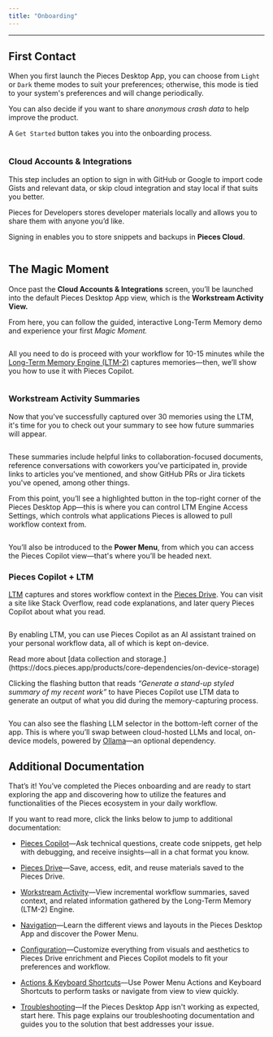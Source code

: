 ```yaml
---
title: "Onboarding"
---
```


***

## First Contact

When you first launch the Pieces Desktop App, you can choose from `Light` or `Dark` theme modes to suit your preferences; otherwise, this mode is tied to your system's preferences and will change periodically.

You can also decide if you want to share *anonymous crash data* to help improve the product.

A `Get Started` button takes you into the onboarding process.

<Image src="https://storage.googleapis.com/hashnode_product_documentation_assets/desktop_app_assets/onboarding/second_rv_pfd_onboarding/revised_step_1.png" alt="" align="center" fullwidth="false" />

### Cloud Accounts & Integrations

This step includes an option to sign in with GitHub or Google to import code Gists and relevant data, or skip cloud integration and stay local if that suits you better.

Pieces for Developers stores developer materials locally and allows you to share them with anyone you’d like.

Signing in enables you to store snippets and backups in **Pieces Cloud**.

<Image src="https://storage.googleapis.com/hashnode_product_documentation_assets/desktop_app_assets/onboarding/second_rv_pfd_onboarding/revised_login_page.png" alt="" align="center" fullwidth="false" />

## The Magic Moment

Once past the **Cloud Accounts & Integrations** screen, you’ll be launched into the default Pieces Desktop App view, which is the **Workstream Activity View.**

From here, you can follow the guided, interactive Long-Term Memory demo and experience your first *Magic Moment.*

<Image src="https://storage.googleapis.com/hashnode_product_documentation_assets/desktop_app_assets/onboarding/second_rv_pfd_onboarding/step_2_gif.gif" alt="" align="center" fullwidth="false" />

All you need to do is proceed with your workflow for 10-15 minutes while the [Long-Term Memory Engine (LTM-2)](https://docs.pieces.app/products/core-dependencies/pieces-os#ltm-2) captures memories—then, we’ll show you how to use it with Pieces Copilot.

<Image src="https://storage.googleapis.com/hashnode_product_documentation_assets/desktop_app_assets/onboarding/second_rv_pfd_onboarding/step_3_completed_workflow_memories_gathering.png" alt="" align="center" fullwidth="false" />

### Workstream Activity Summaries

Now that you've successfully captured over 30 memories using the LTM, it's time for you to check out your summary to see how future summaries will appear.

<Image src="https://storage.googleapis.com/hashnode_product_documentation_assets/desktop_app_assets/onboarding/second_rv_pfd_onboarding/new_workstream.png" alt="" align="center" fullwidth="false" />

These summaries include helpful links to collaboration-focused documents, reference conversations with coworkers you've participated in, provide links to articles you've mentioned, and show GitHub PRs or Jira tickets you've opened, among other things.

From this point, you’ll see a highlighted button in the top-right corner of the Pieces Desktop App—this is where you can control LTM Engine Access Settings, which controls what applications Pieces is allowed to pull workflow context from.

<Image src="https://storage.googleapis.com/hashnode_product_documentation_assets/desktop_app_assets/onboarding/second_rv_pfd_onboarding/step_4_ltmsource_powermenu_piecescopilot.gif" alt="" align="center" fullwidth="false" />

You’ll also be introduced to the **Power Menu**, from which you can access the Pieces Copilot view—that's where you’ll be headed next.

### Pieces Copilot + LTM

[LTM](https://docs.pieces.app/products/core-dependencies/pieces-os#ltm-2) captures and stores workflow context in the [Pieces Drive](https://docs.pieces.app/products/core-dependencies/pieces-os#pieces-drive). You can visit a site like Stack Overflow, read code explanations, and later query Pieces Copilot about what you read.

<Image src="https://storage.googleapis.com/hashnode_product_documentation_assets/desktop_app_assets/onboarding/second_rv_pfd_onboarding/step_5_pieces_copilot_view.png" alt="" align="center" fullwidth="false" />

By enabling LTM, you can use Pieces Copilot as an AI assistant trained on your personal workflow data, all of which is kept on-device.

<Callout type="info">
  Read more about [data collection and storage.](https://docs.pieces.app/products/core-dependencies/on-device-storage)
</Callout>

Clicking the flashing button that reads *“Generate a stand-up styled summary of my recent work”* to have Pieces Copilot use LTM data to generate an output of what you did during the memory-capturing process.

<Image src="https://storage.googleapis.com/hashnode_product_documentation_assets/desktop_app_assets/onboarding/second_rv_pfd_onboarding/generating_from_context_and_changing_model.gif" alt="" align="center" fullwidth="false" />

You can also see the flashing LLM selector in the bottom-left corner of the app. This is where you’ll swap between cloud-hosted LLMs and local, on-device models, powered by [Ollama](https://docs.pieces.app/products/core-dependencies/ollama)—an optional dependency.

## Additional Documentation

That’s it! You’ve completed the Pieces onboarding and are ready to start exploring the app and discovering how to utilize the features and functionalities of the Pieces ecosystem in your daily workflow.

If you want to read more, click the links below to jump to additional documentation:

* [Pieces Copilot](https://docs.pieces.app/products/desktop/copilot)—Ask technical questions, create code snippets, get help with debugging, and receive insights—all in a chat format you know.

* [Pieces Drive](https://docs.pieces.app/products/desktop/drive)—Save, access, edit, and reuse materials saved to the Pieces Drive.

* [Workstream Activity](https://docs.pieces.app/products/desktop/workstream-activity)—View incremental workflow summaries, saved context, and related information gathered by the Long-Term Memory (LTM-2) Engine.

* [Navigation](https://docs.pieces.app/products/desktop/navigation)—Learn the different views and layouts in the Pieces Desktop App and discover the Power Menu.

* [Configuration](https://docs.pieces.app/products/desktop/configuration)—Customize everything from visuals and aesthetics to Pieces Drive enrichment and Pieces Copilot models to fit your preferences and workflow.

* [Actions & Keyboard Shortcuts](https://docs.pieces.app/products/desktop/actions)—Use Power Menu Actions and Keyboard Shortcuts to perform tasks or navigate from view to view quickly.

* [Troubleshooting](https://docs.pieces.app/products/desktop/troubleshooting)—If the Pieces Desktop App isn't working as expected, start here. This page explains our troubleshooting documentation and guides you to the solution that best addresses your issue.
